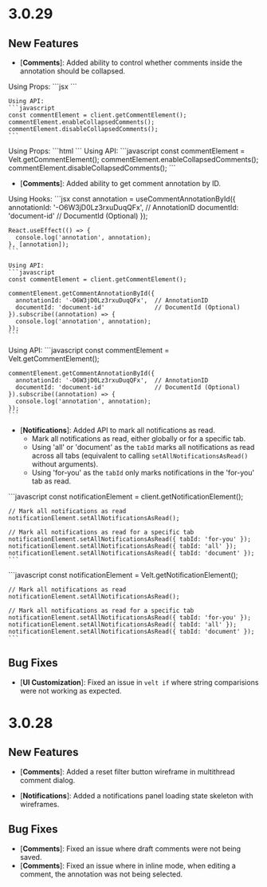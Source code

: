 # 3.0.29

## New Features

- [**Comments**]: Added ability to control whether comments inside the annotation should be collapsed.

<Tabs>
  <Tab title="React / Next.js">
  Using Props:
    ```jsx
    <VeltComments collapsedComments={false} />
    ```

    Using API:
    ```javascript
    const commentElement = client.getCommentElement();
    commentElement.enableCollapsedComments();
    commentElement.disableCollapsedComments();
    ```
  </Tab>
  
  <Tab title="HTML / Other Frameworks">
  Using Props:
    ```html
    <velt-comments collapsed-comments="false"></velt-comments>
    ```
    Using API:
    ```javascript
    const commentElement = Velt.getCommentElement();
    commentElement.enableCollapsedComments();
    commentElement.disableCollapsedComments();
    ```
  </Tab>
</Tabs>

- [**Comments**]: Added ability to get comment annotation by ID.

<Tabs>
  <Tab title="React / Next.js">
  Using Hooks:
    ```jsx
    const annotation = useCommentAnnotationById({
      annotationId: '-O6W3jD0Lz3rxuDuqQFx',  // AnnotationID
      documentId: 'document-id'              // DocumentId (Optional)
    });

    React.useEffect(() => {
      console.log('annotation', annotation);
    }, [annotation]);
    ```

    Using API:
    ```javascript
    const commentElement = client.getCommentElement();

    commentElement.getCommentAnnotationById({
      annotationId: '-O6W3jD0Lz3rxuDuqQFx',  // AnnotationID
      documentId: 'document-id'              // DocumentId (Optional)
    }).subscribe((annotation) => {
      console.log('annotation', annotation);
    });
    ```
  </Tab>
  
  <Tab title="HTML / Other Frameworks">
    Using API:
    ```javascript
    const commentElement = Velt.getCommentElement();

    commentElement.getCommentAnnotationById({
      annotationId: '-O6W3jD0Lz3rxuDuqQFx',  // AnnotationID
      documentId: 'document-id'              // DocumentId (Optional)
    }).subscribe((annotation) => {
      console.log('annotation', annotation);
    });
    ```
  </Tab>
</Tabs>


- [**Notifications**]: Added API to mark all notifications as read.
  - Mark all notifications as read, either globally or for a specific tab.
  - Using 'all' or 'document' as the `tabId` marks all notifications as read across all tabs (equivalent to calling `setAllNotificationsAsRead()` without arguments).
  - Using 'for-you' as the `tabId` only marks notifications in the 'for-you' tab as read.
<Tabs>
  <Tab title="React / Next.js">
    ```javascript
    const notificationElement = client.getNotificationElement();
    
    // Mark all notifications as read
    notificationElement.setAllNotificationsAsRead();
    
    // Mark all notifications as read for a specific tab
    notificationElement.setAllNotificationsAsRead({ tabId: 'for-you' });
    notificationElement.setAllNotificationsAsRead({ tabId: 'all' });
    notificationElement.setAllNotificationsAsRead({ tabId: 'document' });
    ```
  </Tab>
  
  <Tab title="HTML / Other Frameworks">
    ```javascript
    const notificationElement = Velt.getNotificationElement();
    
    // Mark all notifications as read
    notificationElement.setAllNotificationsAsRead();
    
    // Mark all notifications as read for a specific tab
    notificationElement.setAllNotificationsAsRead({ tabId: 'for-you' });
    notificationElement.setAllNotificationsAsRead({ tabId: 'all' });
    notificationElement.setAllNotificationsAsRead({ tabId: 'document' });
    ```
  </Tab>
</Tabs>

## Bug Fixes

- [**UI Customization**]: Fixed an issue in `velt if` where string comparisions were not working as expected.


# 3.0.28

## New Features

- [**Comments**]: Added a reset filter button wireframe in multithread comment dialog.

- [**Notifications**]: Added a notifications panel loading state skeleton with wireframes.

## Bug Fixes

- [**Comments**]: Fixed an issue where draft comments were not being saved.
- [**Comments**]: Fixed an issue where in inline mode, when editing a comment, the annotation was not being selected.
